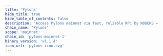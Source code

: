 ```yaml
---
title: 'Pylons'
hide_title: true
hide_table_of_contents: false
description: 'Access Pylons mainnet via fast, reliable RPC by NODERS — no limits, Omnichain-ready, and built for scalable Web3'
chain_name: 'Pylons'
scope: 'mainnet'
chain_id: 'pylons-mainnet-1'
binary_version: 'v1.1.4'
icon_url: 'pylons-icon.svg'
---
```



<ChainLayout>
  <ChainHero
    name="Pylons"
    iconUrl="img/pylons-icon.svg"
    bgColor="#EF4520"
    scope="mainnet"
    chainId="pylons-mainnet-1"
    nodeVersion="v1.1.4"
    token=""
    stakeUrl=""
    restakeUrl=""
    websiteUrl="https://www.pylons.tech/home/"
    githubUrl="https://github.com/Pylons-tech/pylons"
    xUrl="https://twitter.com/pylonstech"
    discordUrl="https://discord.gg/pylons"
  />

  <ProductLinks
    appUrl=""
    appImageUrl="img/products/"
    explorerUrl=""
    explorerImageUrl="img/products/"
    faucetUrl=""
  />

  <ToolsGrid
    chainName="pylons"
    scope="mainnet"
    showInstall={true}
    showUpgrade={true}
    showGenesis={true}
    showCli={true}
    showEndpoints={true}
    showStateSync={true}
    showSnapshot={true}
    showLivePeers={true}
    showSeed={true}
    showAddressBook={true}
    showExplorersList={false}
    showPublicEndpoints={false}
    showUsefulTools={false}
    showUpgradeWatcher={false}
  />

</ChainLayout>
